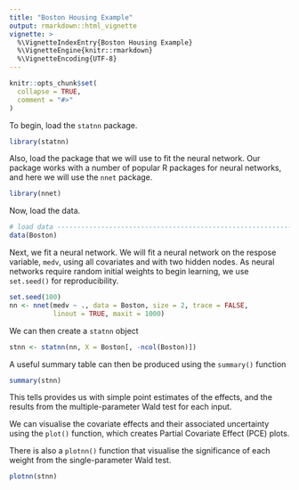 ```yaml
---
title: "Boston Housing Example"
output: rmarkdown::html_vignette
vignette: >
  %\VignetteIndexEntry{Boston Housing Example}
  %\VignetteEngine{knitr::rmarkdown}
  %\VignetteEncoding{UTF-8}
---
```


```r
knitr::opts_chunk$set(
  collapse = TRUE,
  comment = "#>"
)
```

To begin, load the `statnn` package.

```r
library(statnn)
```

Also, load the package that we will use to fit the neural network.
Our package works with a number of popular R packages for neural networks, and
here we will use the `nnet` package.


```r
library(nnet)
```

Now, load the data.

```r
# load data ---------------------------------------------------------------
data(Boston)
```


Next, we fit a neural network.
We will fit a neural network on the respose variable, `medv`, using all covariates and with two hidden nodes. 
As neural networks require random initial weights to begin learning, we use
`set.seed()` for reproducibility.

```r
set.seed(100)
nn <- nnet(medv ~ ., data = Boston, size = 2, trace = FALSE,
           linout = TRUE, maxit = 1000)
```

We can then create a `statnn` object

```r
stnn <- statnn(nn, X = Boston[, -ncol(Boston)]) 
```

A useful summary table can then be produced using the `summary()` function

```r
summary(stnn)
```

This tells provides us with simple point estimates of the effects, and
the results from the multiple-parameter Wald test for each input.

We can visualise the covariate effects and their associated uncertainty using
the `plot()` function, which creates Partial Covariate Effect (PCE) plots.

<!-- ```{r, cache = TRUE} -->
<!-- plot(stnn, conf_int = TRUE) -->
<!-- ``` -->

There is also a `plotnn()` function that visualise the significance of each weight
from the single-parameter Wald test.


```r
plotnn(stnn)
```

